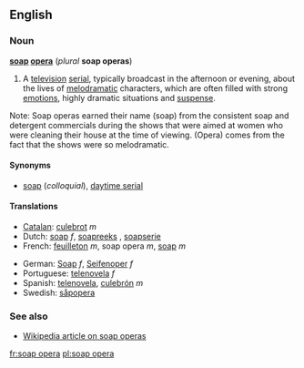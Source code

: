 ==English==
=== Noun ===
'''[[soap]] [[opera]]''' (''plural'' '''soap operas''')

#A [[television]] [[serial]], typically broadcast in the afternoon or evening, about the lives of [[melodramatic]] characters, which are often filled with strong [[emotion]]s, highly dramatic situations and [[suspense]].

Note: Soap operas earned their name (soap) from the consistent soap and detergent commercials during the shows that were aimed at women who were cleaning their house at the time of viewing. (Opera) comes from the fact that the shows were so melodramatic.

====Synonyms====
*[[soap]] (''colloquial''), [[daytime serial]]

==== Translations ====
{{top}}
*[[Catalan]]: [[culebrot]] ''m''
*Dutch: [[soap#Dutch|soap]] ''f'', [[soapreeks]] '' '', [[soapserie]] '' ''
*French: [[feuilleton]] ''m'', soap opera ''m'', [[soap#French|soap]] ''m''
{{mid}}
*German: [[soap#German|Soap]] ''f'', [[Seifenoper]] ''f''
*Portuguese: [[telenovela]] ''f''
*Spanish: [[telenovela]], [[culebrón]] ''m''
*Swedish: [[såpopera]] {{c}}
{{bottom}}

===See also===
*[[w:soap_opera|Wikipedia article on soap operas]]

[[fr:soap opera]]
[[pl:soap opera]]